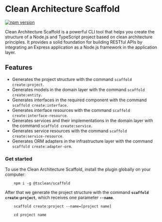 # Clean Architecture Scaffold

[![npm version](https://badge.fury.io/js/%40tsclean%2Fscaffold.svg)](https://badge.fury.io/js/%40tsclean%2Fscaffold)

Clean Architecture Scaffold is a powerful CLI tool that helps you create the structure of a Node.js and TypeScript project based on clean architecture principles. It provides a solid foundation for building RESTful APIs by integrating an Express application as a Node.js framework in the application layer.

## Features

- Generates the project structure with the command `scaffold create:project`.
- Generates models in the domain layer with the command `scaffold create:entity`.
- Generates interfaces in the required component with the command `scaffold create:interface`.
- Generates interface resources with the command `scaffold create:interface-resource`.
- Generates services and their implementations in the domain layer with the command `scaffold create:service`.
- Generates service resources with the command `scaffold create:service-resource`.
- Generates ORM adapters in the infrastructure layer with the command `scaffold create:adapter-orm`.

### Get started

To use the Clean Architecture Scaffold, install the plugin globally on your computer:

```shell
    npm i -g @tsclean/scaffold
```

After that we generate the project structure with the command **`scaffold create:project`**, which receives one parameter **`--name`**.

```shell
    scaffold create:project --name=[project name]
```

```shell
    cd project name
```
